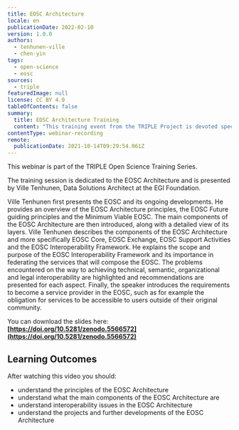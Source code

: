 ```yaml
---
title: EOSC Architecture
locale: en
publicationDate: 2022-02-10
version: 1.0.0
authors:
  - tenhunen-ville
  - chen-yin
tags:
  - open-science
  - eosc
sources:
  - triple
featuredImage: null
license: CC BY 4.0
tableOfContents: false
summary:
  title: EOSC Architecture Training
  content: "This training event from the TRIPLE Project is devoted specifically to the EOSC Architecture, and provides information on the following topics, among others: Overview of the EOSC Architecture principles; Main components of the EOSC Architecture; Interoperability in the EOSC Architecture; Main documents, projects and further development."
contentType: webinar-recording
remote:
  publicationDate: 2021-10-14T09:29:54.061Z
---
```

This webinar is part of the TRIPLE Open Science Training Series.

The training session is dedicated to the EOSC Architecture and is presented by Ville Tenhunen, Data Solutions Architect at the EGI Foundation.

Ville Tenhunen first presents the EOSC and its ongoing developments. He provides an overview of the EOSC Architecture principles, the EOSC Future guiding principles and the Minimum Viable EOSC. The main components of the EOSC Architecture are then introduced, along with a detailed view of its layers. Ville Tenhunen describes the components of the EOSC Architecture and more specifically EOSC Core, EOSC Exchange, EOSC Support Activities and the EOSC Interoperability Framework. He explains the scope and purpose of the EOSC Interoperability Framework and its importance in federating the services that will compose the EOSC. The problems encountered on the way to achieving technical, semantic, organizational and legal interoperability are highlighted and recommendations are presented for each aspect. Finally, the speaker introduces the requirements to become a service provider in the EOSC, such as for example the obligation for services to be accessible to users outside of their original community.

You can download the slides here: **[https://doi.org/10.5281/zenodo.5566572](https://doi.org/10.5281/zenodo.5566572)**

## Learning Outcomes

After watching this video you should:

* understand the principles of the EOSC Architecture
* understand what the main components of the EOSC Architecture are
* understand interoperability issues in the EOSC Architecture
* understand the projects and further developments of the EOSC Architecture

<VideoCard provider="youtube" id="7VIf58-yGUY" title="EOSC Architecture" subtitle="Click here to view" image="images/featured-image.png" />

